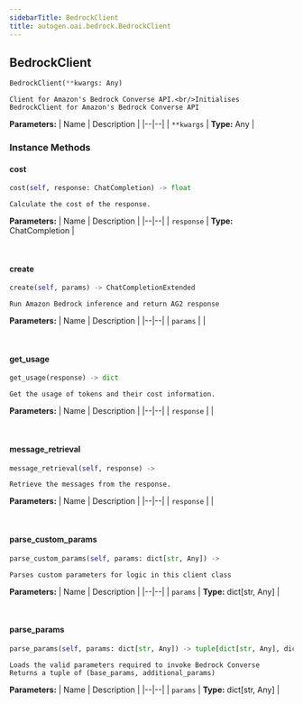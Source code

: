 ```yaml
---
sidebarTitle: BedrockClient
title: autogen.oai.bedrock.BedrockClient
---
```

<h2 id="autogen.oai.bedrock.BedrockClient" class="doc doc-heading">
    <code class="doc-symbol doc-symbol-heading doc-symbol-class"></code>
    <span class="doc doc-object-name doc-class-name">BedrockClient</span>
</h2>

```python
BedrockClient(**kwargs: Any)
```

    Client for Amazon's Bedrock Converse API.<br/>Initialises BedrockClient for Amazon's Bedrock Converse API

<b>Parameters:</b>
| Name | Description |
|--|--|
| `**kwargs` | **Type:** Any |

### Instance Methods

<code class="doc-symbol doc-symbol-heading doc-symbol-method"></code>
#### cost

```python
cost(self, response: ChatCompletion) -> float
```

    Calculate the cost of the response.

<b>Parameters:</b>
| Name | Description |
|--|--|
| `response` | **Type:** ChatCompletion |

<br />

<code class="doc-symbol doc-symbol-heading doc-symbol-method"></code>
#### create

```python
create(self, params) -> ChatCompletionExtended
```

    Run Amazon Bedrock inference and return AG2 response

<b>Parameters:</b>
| Name | Description |
|--|--|
| `params` |  |

<br />

<code class="doc-symbol doc-symbol-heading doc-symbol-method"></code>
#### get_usage

```python
get_usage(response) -> dict
```

    Get the usage of tokens and their cost information.

<b>Parameters:</b>
| Name | Description |
|--|--|
| `response` |  |

<br />

<code class="doc-symbol doc-symbol-heading doc-symbol-method"></code>
#### message_retrieval

```python
message_retrieval(self, response) -> 
```

    Retrieve the messages from the response.

<b>Parameters:</b>
| Name | Description |
|--|--|
| `response` |  |

<br />

<code class="doc-symbol doc-symbol-heading doc-symbol-method"></code>
#### parse_custom_params

```python
parse_custom_params(self, params: dict[str, Any]) -> 
```

    Parses custom parameters for logic in this client class

<b>Parameters:</b>
| Name | Description |
|--|--|
| `params` | **Type:** dict[str, Any] |

<br />

<code class="doc-symbol doc-symbol-heading doc-symbol-method"></code>
#### parse_params

```python
parse_params(self, params: dict[str, Any]) -> tuple[dict[str, Any], dict[str, Any]]
```

    Loads the valid parameters required to invoke Bedrock Converse
    Returns a tuple of (base_params, additional_params)

<b>Parameters:</b>
| Name | Description |
|--|--|
| `params` | **Type:** dict[str, Any] |

<br />
